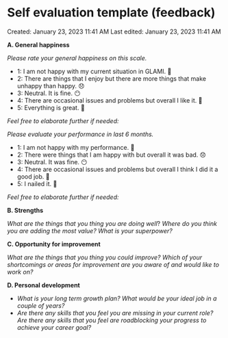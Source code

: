 # Self evaluation template (feedback)

Created: January 23, 2023 11:41 AM
Last edited: January 23, 2023 11:41 AM

**A. General happiness**

*Please rate your general happiness on this scale.*

- 1: I am not happy with my current situation in GLAMI. 🤬
- 2: There are things that I enjoy but there are more things that make unhappy than happy. 😞
- 3: Neutral. It is fine. 😶
- 4: There are occasional issues and problems but overall I like it. 🙂
- 5: Everything is great. 🤩

*Feel free to elaborate further if needed:*

*Please evaluate your performance in last 6 months.*

- 1: I am not happy with my performance. 🤬
- 2: There were things that I am happy with but overall it was bad. 😞
- 3: Neutral. It was fine. 😶
- 4: There are occasional issues and problems but overall I think I did it a good job. 🙂
- 5: I nailed it. 🤩

*Feel free to elaborate further if needed:*

**B. Strengths**

*What are the things that you thing you are doing well*? *Where do you think you are adding the most value? What is your superpower?*

**C. Opportunity for improvement**

*What are the things that you thing you could improve? Which of your shortcomings or areas for improvement are you aware of and would like to work on?*

**D. Personal development**

- *What is your long term growth plan? What would be your ideal job in a couple of years?*
- *Are there any skills that you feel you are missing in your current role? Are there any skills that you feel are roadblocking your progress to achieve your career goal?*